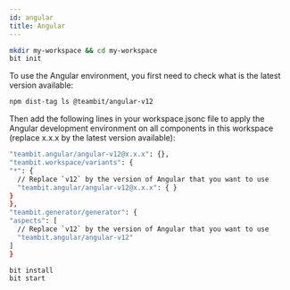 ```yaml
---
id: angular
title: Angular
---
```


```bash
mkdir my-workspace && cd my-workspace
bit init
```

To use the Angular environment, you first need to check what is the latest version available:

```bash
npm dist-tag ls @teambit/angular-v12
```

Then add the following lines in your workspace.jsonc file to apply the Angular development environment on all components in this workspace (replace x.x.x by the latest version available):

```bash
"teambit.angular/angular-v12@x.x.x": {},
"teambit.workspace/variants": {
"*": {
  // Replace `v12` by the version of Angular that you want to use
  "teambit.angular/angular-v12@x.x.x": { }
}
},
"teambit.generator/generator": {
"aspects": [
  // Replace `v12` by the version of Angular that you want to use
  "teambit.angular/angular-v12"
]
}
```

```bash
bit install
bit start
```
